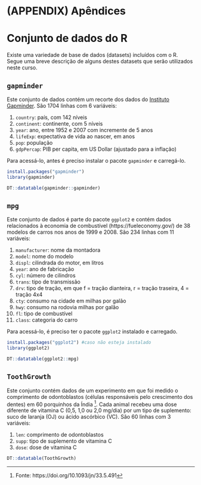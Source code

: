 # (APPENDIX) Apêndices {-} 

# Conjunto de dados do R

Existe uma variedade de base de dados (datasets) incluídos com o R. Segue uma breve descrição de alguns destes datasets que serão utilizados neste curso.

## `gapminder` {#gapminder}

Este conjunto de dados contém um recorte dos dados do [Instituto Gapminder](https://www.gapminder.org/data/). São 1704 linhas com 6 variáveis:

1. `country`: país, com 142 níveis
1. `continent`: continente, com 5 níveis
1. `year`: ano, entre 1952 e 2007 com incremente de 5 anos
1. `lifeExp`: expectativa de vida ao nascer, em anos
1. `pop`: população
1. `gdpPercap`: PIB per capita, em US Dollar (ajustado para a inflação)

Para acessá-lo, antes é preciso instalar o pacote `gapminder` e carregá-lo.
```r
install.packages("gapminder")
library(gapminder)
```

```r
DT::datatable(gapminder::gapminder)
```



## `mpg` {#mpg}

Este conjunto de dados é parte do pacote `ggplot2` e contém dados relacionados à economia de combustível (https://fueleconomy.gov/) de 38 modelos de carros nos anos de 1999 e 2008. São 234 linhas com 11 variáveis:

1. `manufacturer`: nome da montadora
1. `model`: nome do modelo
1. `displ`: cilindrada do motor, em litros
1. `year`: ano de fabricação
1. `cyl`: número de cilindros
1. `trans`: tipo de transmissão
1. `drv`: tipo de tração, em que f = tração dianteira, r = tração traseira, 4 = tração 4x4
1. `cty`: consumo na cidade em milhas por galão 
1. `hwy`: consumo na rodovia milhas por galão
1. `fl`: tipo de combustível
1. `class`: categoria do carro


Para acessá-lo, é preciso ter o pacote `ggplot2` instalado e carregado.

```r
install.packages("ggplot2") #caso não esteja instalado
library(ggplot2)
```

```r
DT::datatable(ggplot2::mpg)
```

## `ToothGrowth` {#tooth}

Este conjunto contém dados de um experimento em que foi medido o comprimento de odontoblastos (células responsáveis pelo crescimento dos dentes) em 60 porquinhos da Índia ^[Fonte: https://doi.org/10.1093/jn/33.5.491]. Cada animal recebeu uma dose diferente de vitamina C (0,5, 1,0 ou 2,0 mg/dia) por um tipo de suplemento: suco de laranja (OJ) ou ácido ascórbico (VC). São 60 linhas com 3 variáveis:

1. `len`: comprimento de odontoblastos
1. `supp`: tipo de suplemento de vitamina C
1. `dose`: dose de vitamina C

```r
DT::datatable(ToothGrowth)
```
